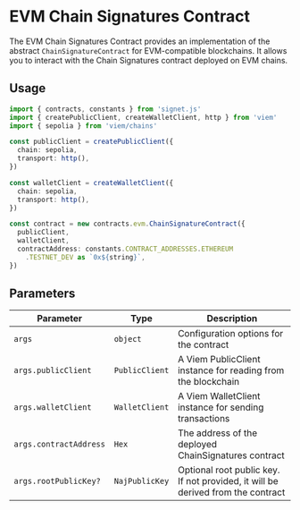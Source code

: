 # EVM Chain Signatures Contract

The EVM Chain Signatures Contract provides an implementation of the abstract `ChainSignatureContract` for EVM-compatible blockchains. It allows you to interact with the Chain Signatures contract deployed on EVM chains.

## Usage

```ts twoslash
import { contracts, constants } from 'signet.js'
import { createPublicClient, createWalletClient, http } from 'viem'
import { sepolia } from 'viem/chains'

const publicClient = createPublicClient({
  chain: sepolia,
  transport: http(),
})

const walletClient = createWalletClient({
  chain: sepolia,
  transport: http(),
})

const contract = new contracts.evm.ChainSignatureContract({
  publicClient,
  walletClient,
  contractAddress: constants.CONTRACT_ADDRESSES.ETHEREUM
    .TESTNET_DEV as `0x${string}`,
})
```

## Parameters

| Parameter              | Type           | Description                                                                     |
| ---------------------- | -------------- | ------------------------------------------------------------------------------- |
| `args`                 | `object`       | Configuration options for the contract                                          |
| `args.publicClient`    | `PublicClient` | A Viem PublicClient instance for reading from the blockchain                    |
| `args.walletClient`    | `WalletClient` | A Viem WalletClient instance for sending transactions                           |
| `args.contractAddress` | `Hex`          | The address of the deployed ChainSignatures contract                            |
| `args.rootPublicKey?`  | `NajPublicKey` | Optional root public key. If not provided, it will be derived from the contract |
